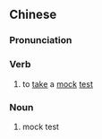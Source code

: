 ==Chinese==
{{zh-forms}}

===Pronunciation===
{{zh-pron
|m=mókǎo
|cat=v,n
}}

===Verb===
{{zh-verb}}

# to [[take]] a [[mock]] [[test]]

===Noun===
{{zh-noun}}

# mock test